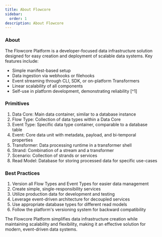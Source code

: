 ```yaml
---
title: About Flowcore
sidebar:
  order: 1
description: About Flowcore
---
```


### About

The Flowcore Platform is a developer-focused data infrastructure solution designed for easy creation and deployment of scalable data systems. Key features include:

- Simple manifest-based setup
- Data ingestion via webhooks or filehooks
- Event streaming through CLI, SDK, or on-platform Transformers
- Linear scalability of all components
- Self-use in platform development, demonstrating reliability [^1]

### Primitives

1. Data Core: Main data container, similar to a database instance
2. Flow Type: Collection of data types within a Data Core
3. Event Type: Specific data type container, comparable to a database table
4. Event: Core data unit with metadata, payload, and bi-temporal properties
5. Transformer: Data processing runtime in a transformer shell
6. Strand: Combination of a stream and a transformer
7. Scenario: Collection of strands or services
8. Read Model: Database for storing processed data for specific use-cases

### Best Practices

1. Version all Flow Types and Event Types for easier data management
2. Create simple, single-responsibility services
3. Utilize production data for development and testing
4. Leverage event-driven architecture for decoupled services
5. Use appropriate database types for different read models
6. Follow the platform's versioning system for backward compatibility

The Flowcore Platform simplifies data infrastructure creation while maintaining scalability and flexibility, making it an effective solution for modern, event-driven data systems.